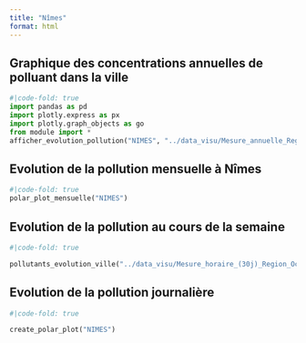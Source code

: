 ```yaml
---
title: "Nîmes"
format: html
---
```


## Graphique des concentrations annuelles de polluant dans la ville
```python
#|code-fold: true
import pandas as pd
import plotly.express as px
import plotly.graph_objects as go
from module import *
afficher_evolution_pollution("NIMES", "../data_visu/Mesure_annuelle_Region_Occitanie_Polluants_Principaux.csv" ,['NO2', 'PM2.5', 'PM10'])
```

## Evolution de la pollution mensuelle à Nîmes
```python
#|code-fold: true
polar_plot_mensuelle("NIMES")
```
## Evolution de la pollution au cours de la semaine
```python
#|code-fold: true

pollutants_evolution_ville("../data_visu/Mesure_horaire_(30j)_Region_Occitanie_Polluants_Reglementaires.csv",['NO2', 'PM2.5', 'PM10', 'NOX', 'NO'],"NIMES")
```

## Evolution de la pollution journalière
```python
#|code-fold: true

create_polar_plot("NIMES")
```
